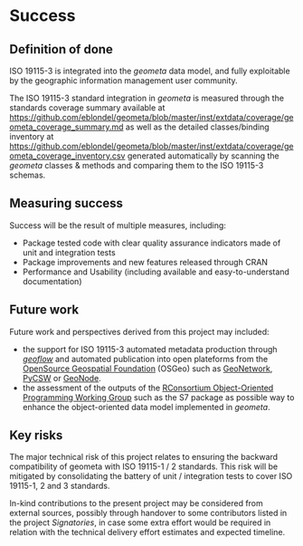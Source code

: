 # Success
<!-- 
Projects should have a definition of done that is measurable, and a thorough understanding going in of what the risks are to delivery 
-->

## Definition of done
<!-- 
What does success look like? 
-->

ISO 19115-3 is integrated into the _geometa_ data model, and fully exploitable by the geographic information management user community.

The ISO 19115-3 standard integration in _geometa_ is measured through the standards coverage summary available at [https://github.com/eblondel/geometa/blob/master/inst/extdata/coverage/geometa_coverage_summary.md](https://github.com/eblondel/geometa/blob/master/inst/extdata/coverage/geometa_coverage_summary.md) as well as the detailed classes/binding inventory at [https://github.com/eblondel/geometa/blob/master/inst/extdata/coverage/geometa_coverage_inventory.csv](https://github.com/eblondel/geometa/blob/master/inst/extdata/coverage/geometa_coverage_inventory.csv) generated automatically by scanning the _geometa_ classes & methods and comparing them to the ISO 19115-3 schemas.

## Measuring success
<!-- 
How will we know when success is achieved, what markers can we use along the way 
-->

Success will be the result of multiple measures, including:

* Package tested code with clear quality assurance indicators made of unit and integration tests
* Package improvements and new features released through CRAN
* Performance and Usability (including available and easy-to-understand documentation)


## Future work
<!-- 
How could this be extended / developed in the future by yourself and/or the community in general?
-->

Future work and perspectives derived from this project may included:

* the support for ISO 19115-3 automated metadata production through [_geoflow_](https://github.com/r-geoflow/geoflow) and automated publication into open plateforms from the [OpenSource Geospatial Foundation](https://www.osgeo.org/) (OSGeo) such as [GeoNetwork](https://www.osgeo.org/projects/geonetwork/), [PyCSW](https://www.osgeo.org/projects/pycsw/) or [GeoNode](https://www.osgeo.org/projects/geonode/).
* the assessment of the outputs of the [RConsortium Object-Oriented Programming Working Group](https://github.com/RConsortium/OOP-WG) such as the S7 package as possible way to enhance the object-oriented data model implemented in _geometa_.


## Key risks

The major technical risk of this project relates to ensuring the backward compatibility of geometa with ISO 19115-1 / 2 standards. This risk will be mitigated by consolidating the battery of unit / integration tests to cover ISO 19115-1, 2 and 3 standards.

In-kind contributions to the present project may be considered from external sources, possibly through handover to some contributors listed in the project _Signatories_, in case some extra effort would be required in relation with the technical delivery effort estimates and expected timeline.

